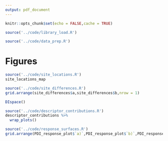 ```yaml
---
output: pdf_document
---
```


```r
knitr::opts_chunk$set(echo = FALSE,cache = TRUE)
```

```r
source('../code/library_load.R')
```

```r
source('../code/data_prep.R')
```

# Figures

```r
source('../code/site_locations.R')
site_locations_map
```

```r
source('../code/site_differences.R')
grid.arrange(site_differences$a,site_differences$b,nrow = 1)
```

```r
DIspace()
```

```r
source('../code/descriptor_contributions.R')
descriptor_contributions %>%
  wrap_plots()
```

```r
source('../code/response_surfaces.R')
grid.arrange(PDI_response_plot$`a)`,PDI_response_plot$`b)`,PDI_response_plot$`c)`,PDI_response_plot$legend,nrow = 2)
```